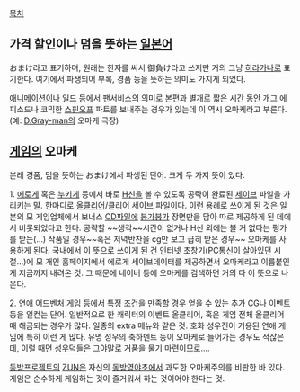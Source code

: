 [[목차]]
== 가격 할인이나 덤을 뜻하는 [[일본어]] ==
おまけ라고 표기하며, 원래는 한자를 써서 御負け라고 쓰지만 거의 그냥 [[히라가나]]로 표기한다.
여기에서 파생되어 부록, 경품 등을 뜻하는 의미도 가지게 되었다.

[[애니메이션]]이나 [[일드]] 등에서 팬서비스의 의미로 본편과 별개로 짧은 시간 동안 개그 에피소드나 코믹한 [[스핀오프]] 파트를 보내주는 경우가 있는데 이 역시 오마케라고 부른다. (예: [[D.Gray-man]]의 오마케 극장)

== [[게임]]의 오마케 ==
본래 경품, 덤을 뜻하는 おまけ에서 파생된 단어. 크게 두 가지 뜻이 있다.

1. [[에로게]] 혹은 [[누키게]] 등에서 바로 [[H신]]을 볼 수 있도록 공략이 완료된 [[세이브]] 파일을 가리키는 말. 한마디로 [[올클리어]]/클리어 세이브 파일이다. 이런 용례로 쓰이게 된 것은 일본의 모 게임업체에서 보너스 [[CD]]파일에 [[붕가붕가]] 장면만을 담아 따로 제공하게 된 데에서 비롯되었다고 한다.
공략할 ~~생각~~시간이 없거나 H신 외에는 볼 거 없다는 평가를 받는(…) 작품일 경우~~혹은 저녁반찬을 cg만 보고 급히 받은 경우~~ 오마케를 사용하게 된다.
국내에서 이 뜻으로 쓰이게 된 건 인터넷 초창기(PC통신이 살아있던 시절...)에 모 개인 홈페이지에서 에로게 세이브데이터를 제공하면서 오마케라고 이름붙인 게 지금까지 내려온 것. 그 때문에 네이버 등에 오마케를 검색하면 거의 다 이 뜻으로 나온다.

2. [[연애 어드벤처 게임]] 등에서 특정 조건을 만족할 경우 얻을 수 있는 추가 CG나 이벤트 등을 일컫는 단어. 일반적으로 한 캐릭터의 이벤트 올클리어, 혹은 게임 전체 올클리어 때 해금되는 경우가 많다. 일종의 extra 메뉴와 같은 것.
호화 성우진이 기용된 연애 게임에 특히 이런 게 많다. 유명 성우의 축하멘트 등이 오마케로 들어가는 경우도 적잖은데, 이럴 때면 [[성우덕]]들은 그야말로 거품을 물기 마련이므로….

[[동방프로젝트]]의 [[ZUN]]은 자신의 [[동방영야초]]에서 과도한 오마케주의를 비판한 바 있다. 게임은 순수하게 게임하는 것이 즐거워서 하는 것이어야 한다는 것.
